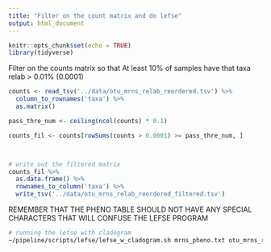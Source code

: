 ```yaml
---
title: "Filter on the count matrix and do lefse"
output: html_document
---
```


```r
knitr::opts_chunk$set(echo = TRUE) 
library(tidyverse) 
```

Filter on the counts matrix so that At least 10% of samples have that taxa relab > 0.01% (0.0001)

```r
counts <- read_tsv('../data/otu_mrns_relab_reordered.tsv') %>% 
  column_to_rownames('taxa') %>% 
  as.matrix()

pass_thre_num <- ceiling(ncol(counts) * 0.1)

counts_fil <- counts[rowSums(counts > 0.0001) >= pass_thre_num, ] 



# write out the filtered matrix
counts_fil %>% 
  as.data.frame() %>% 
  rownames_to_column('taxa') %>% 
  write_tsv('../data/otu_mrns_relab_reordered_filtered.tsv')
```

REMEMBER THAT THE PHENO TABLE SHOULD NOT HAVE ANY SPECIAL CHARACTERS THAT WILL CONFUSE THE LEFSE PROGRAM

```bash
# running the lefse with cladogram
~/pipeline/scripts/lefse/lefse_w_cladogram.sh mrns_pheno.txt otu_mrns_relab_reordered_filtered.tsv lefse_res
```




